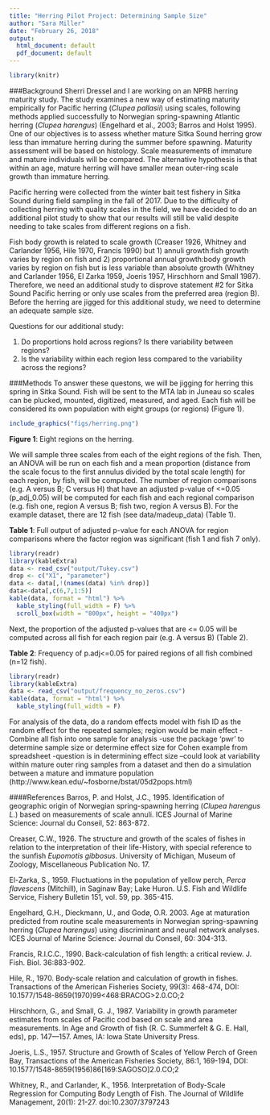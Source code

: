 ```yaml
---
title: "Herring Pilot Project: Determining Sample Size"
author: "Sara Miller"
date: "February 26, 2018"
output:
  html_document: default
  pdf_document: default
---
```


```r

library(knitr)

```
###Background
Sherri Dressel and I are working on an NPRB herring maturity study. The study examines a new way of estimating maturity empirically for Pacific herring (*Clupea pallasii*) using scales, following methods applied successfully to Norwegian spring-spawning Atlantic herring (*Clupea harengus*) (Engelhard et al., 2003; Barros and Holst 1995). One of our objectives is to assess whether mature Sitka Sound herring grow less than immature herring during the summer before spawning. Maturity assessment will be based on histology. Scale measurements of immature and mature individuals will be compared. The alternative hypothesis is that within an age, mature herring will have smaller mean outer-ring scale growth than immature herring. 

Pacific herring were collected from the winter bait test fishery in Sitka Sound during field sampling in the fall of 2017. Due to the difficulty of collecting herring with quality scales in the field, we have decided to do an additional pilot study to show that our results will still be valid despite needing to take scales from different regions on a fish.

Fish body growth is related to scale growth (Creaser 1926, Whitney and Carlander 1956, Hile 1970, Francis 1990) but 1) annuli growth:fish growth varies by region on fish and 2) proportional annual growth:body growth varies by region on fish but is less variable than absolute growth (Whitney and Carlander 1956, El Zarka 1959, Joeris 1957, Hirschhorn and Small 1987).  Therefore, we need an additional study to disprove statement #2 for Sitka Sound Pacific herring or only use scales from the preferred area (region B). Before the herring are jigged for this additional study, we need to determine an adequate sample size. 

Questions for our additional  study: 

1.	Do proportions hold across regions? Is there variability between regions?
2.	Is the variability within each region less compared to the variability across the regions?

###Methods
To answer these questons, we will be jigging for herring this spring in Sitka Sound. Fish will be sent to the MTA lab in Juneau so scales can be plucked, mounted, digitized, measured, and aged. Each fish will be considered its own population with eight groups (or regions) (Figure 1). 
```r
include_graphics("figs/herring.png")
```

**Figure 1**: Eight regions on the herring.

We will sample three scales from each of the eight regions of the fish. Then, an ANOVA will be run on each fish and a mean proportion (distance from the scale focus to the first annulus divided by the total scale length) for each region, by fish, will be computed. The number of region comparisons (e.g. A versus B; C versus H) that have an adjusted p-value of <=0.05 (p_adj_0.05) will be computed for each fish and each regional comparison (e.g. fish one, region A versus B; fish two, region A versus B). For the example dataset, there are 12 fish (see data/madeup_data) (Table 1).

**Table 1**: Full output of adjusted p-value for each ANOVA for region comparisons where the factor region was significant (fish 1 and fish 7 only).
```r
library(readr)
library(kableExtra)
data <- read_csv("output/Tukey.csv")
drop <- c("X1", "parameter")
data <- data[,!(names(data) %in% drop)] 
data<-data[,c(6,7,1:5)]
kable(data, format = "html") %>%
  kable_styling(full_width = F) %>%
  scroll_box(width = "800px", height = "400px")
```

Next, the proportion of the adjusted p-values that are <= 0.05 will be computed across all fish for each region pair (e.g. A versus B) (Table 2).

**Table 2**: Frequency of p.adj<=0.05 for paired regions of all fish combined (n=12 fish). 
```r
library(readr)
library(kableExtra)
data <- read_csv("output/frequency_no_zeros.csv")
kable(data, format = "html") %>%
  kable_styling(full_width = F)
```

For analysis of the data, do a random effects model with fish ID as the random effect for the repeated samples; region would be main effect
-Combine all fish into one sample for analysis
-use the package 'pwr' to determine sample size or determine effect size for Cohen example from spreadsheet
-question is in determining effect size
--could look at variability within mature outer ring samples from a dataset and then do a simulation between a mature and immature population 
(http://www.kean.edu/~fosborne/bstat/05d2pops.html)

####References 
Barros, P. and Holst, J.C., 1995. Identification of geographic origin of Norwegian spring-spawning herring (*Clupea harengus L.*) based on measurements of scale annuli. ICES Journal of Marine Science: Journal du Conseil, 52: 863-872.

Creaser, C.W., 1926. The structure and growth of the scales of fishes in relation to the interpretation of their life-History, with special reference to the sunfish *Eupomotis gibbosus*. University of Michigan, Museum of Zoology, Miscellaneous Publication No. 17.

El-Zarka, S., 1959. Fluctuations in the population of yellow
perch, *Perca flavescens* (Mitchill), in Saginaw Bay; Lake Huron. U.S. Fish and Wildlife Service, Fishery Bulletin 151, vol. 59, pp. 365-415.

Engelhard, G.H., Dieckmann, U., and Godø, O.R. 2003. Age at maturation predicted from routine scale measurements in Norwegian spring-spawning herring (*Clupea harengus*) using discriminant and neural network analyses. ICES Journal of Marine Science: Journal du Conseil, 60: 304-313. 

Francis, R.I.C.C.,  1990.  Back-calculation of fish length: a critical review.  J. Fish. Biol. 36:883-902.

Hile, R., 1970. Body-scale relation and calculation of growth in fishes. Transactions of the American Fisheries Society, 99(3): 468-474, DOI: 10.1577/1548-8659(1970)99<468:BRACOG>2.0.CO;2 

Hirschhorn, G., and Small, G. J., 1987. Variability in growth parameter estimates from
scales of Pacific cod based on scale and area measurements. In Age and Growth of
fish (R. C. Summerfelt & G. E. Hall, eds), pp. 147—157. Ames, IA: Iowa State
University Press.

Joeris, L.S., 1957. Structure and Growth of Scales of Yellow
Perch of Green Bay, Transactions of the American Fisheries Society, 86:1, 169-194, DOI:
10.1577/1548-8659(1956)86[169:SAGOSO]2.0.CO;2

Whitney, R., and Carlander, K., 1956. Interpretation of Body-Scale Regression for Computing Body Length of Fish. The Journal of Wildlife Management, 20(1): 21-27. doi:10.2307/3797243